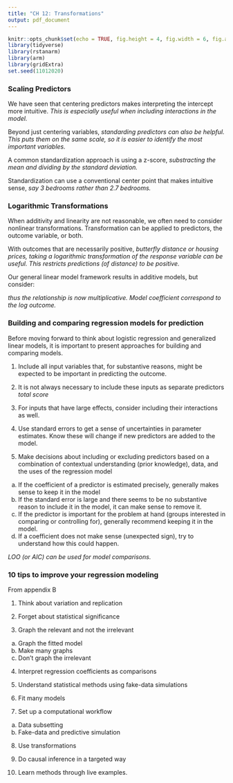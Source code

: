```yaml
---
title: "CH 12: Transformations"
output: pdf_document
---
```


\renewcommand{\vec}[1]{\mathbf{#1}}

```r
knitr::opts_chunk$set(echo = TRUE, fig.height = 4, fig.width = 6, fig.align = 'center')
library(tidyverse) 
library(rstanarm)
library(arm)
library(gridExtra)
set.seed(11012020)
```

### Scaling Predictors

We have seen that centering predictors makes interpreting the intercept more intuitive. *This is especially useful when including interactions in the model.*

\vfill

Beyond just centering variables, *standarding predictors can also be helpful. This puts them on the same scale, so it is easier to identify the most important variables.*

\vfill
A common standardization approach is using a z-score, *substracting the mean and dividing by the standard deviation.*

\vfill

Standardization can use a conventional center point that makes intuitive sense, *say 3 bedrooms rather than 2.7 bedrooms.*

\vfill

\newpage

### Logarithmic Transformations

When additivity and linearity are not reasonable, we often need to consider nonlinear transformations. Transformation can be applied to predictors, the outcome variable, or both.

\vfill

With outcomes that are necessarily positive, *butterfly distance or housing prices, taking a logarithmic transformation of the response variable can be useful. This restricts predictions (of distance) to be positive.*

\vfill

Our general linear model framework results in additive models, but consider:

\begin{align*}
\log(y) &= \beta_0 + \beta_1 x_1 + \beta_2 x_2 + \epsilon\\
y &= \exp \left(\beta_0 + \beta_1 x_1 + \beta_2 x_2 + \epsilon \right)\\
y &= \exp(\beta_0) \times \exp(\beta_1 x_1) \times \exp(\beta_2 x_2) \times \exp(\epsilon)
\end{align*}

*thus the relationship is now multiplicative. Model coefficient correspond to the log outcome.*

\newpage

### Building and comparing regression models for prediction

Before moving forward to think about logistic regression and generalized linear models, it is important to present approaches for building and comparing models.

\vfill

1. Include all input variables that, for substantive reasons, might be expected to be important in predicting the outcome.

\vfill

2. It is not always necessary to include these inputs as separate predictors *total score*

\vfill

3. For inputs that have large effects, consider including their interactions as well.

\vfill

4. Use standard errors to get a sense of uncertainties in parameter estimates. Know these will change if new predictors are added to the model.

\vfill

5. Make decisions about including or excluding predictors based on a combination of contextual understanding (prior knowledge), data, and the uses of the regression model

  a. If the coefficient of a predictor is estimated precisely, generally makes sense to keep it in the model
  b. If the standard error is large and there seems to be no substantive reason to include it in the model, it can make sense to remove it.
  c. If the predictor is important for the problem at hand (groups interested in comparing or controlling for), generally recommend keeping it in the model.
  d. If a coefficient does not make sense (unexpected sign), try to understand how this could happen.
  
\vfill

*LOO (or AIC) can be used for model comparisons.*

\vfill

\newpage

###  10 tips to improve your regression modeling

From appendix B

1. Think about variation and replication
\vfill

2. Forget about statistical significance
\vfill

3. Graph the relevant and not the irrelevant
  a. Graph the fitted model
  b. Make many graphs
  c. Don't graph the irrelevant
\vfill

4. Interpret regression coefficients as comparisons

\vfill

5. Understand statistical methods using fake-data simulations

\vfill

6. Fit many models

\vfill

7. Set up a computational workflow
  a. Data subsetting
  b. Fake-data and predictive simulation
  
\vfill

8. Use transformations

\vfill

9. Do causal inference in a targeted way

\vfill

10. Learn methods through live examples.
